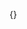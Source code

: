 \name{NEWS}
\title{News for Package \pkg{tricycle}}
\encoding{UTF-8}

\section{Version 0.1.0}{\itemize{
\item
New package tricycle
}}

